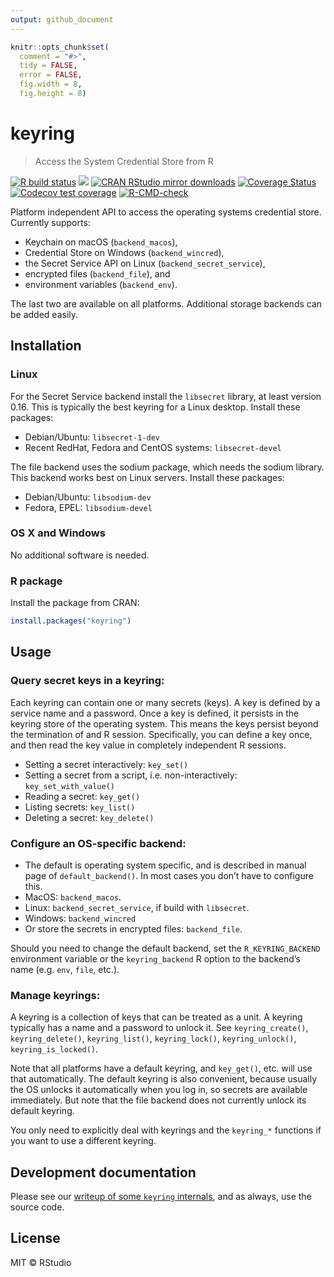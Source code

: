 ```yaml
---
output: github_document
---
```


```r
knitr::opts_chunk$set(
  comment = "#>",
  tidy = FALSE,
  error = FALSE,
  fig.width = 8,
  fig.height = 8)
```

# keyring

> Access the System Credential Store from R

<!-- badges: start -->
[![R build status](https://github.com/r-lib/keyring/workflows/R-CMD-check/badge.svg)](https://github.com/r-lib/keyring/actions)
[![](https://www.r-pkg.org/badges/version/keyring)](https://www.r-pkg.org/pkg/keyring)
[![CRAN RStudio mirror downloads](https://cranlogs.r-pkg.org/badges/keyring)](https://www.r-pkg.org/pkg/keyring)
[![Coverage Status](https://img.shields.io/codecov/c/github/r-lib/keyring/main.svg)](https://codecov.io/github/r-lib/keyring?branch=main)
[![Codecov test coverage](https://codecov.io/gh/r-lib/keyring/branch/main/graph/badge.svg)](https://app.codecov.io/gh/r-lib/keyring?branch=main)
[![R-CMD-check](https://github.com/r-lib/keyring/workflows/R-CMD-check/badge.svg)](https://github.com/r-lib/keyring/actions)
<!-- badges: end -->

Platform independent API to access the operating systems
credential store. Currently supports:

* Keychain on macOS (`backend_macos`),
* Credential Store on Windows (`backend_wincred`),
* the Secret Service API on Linux (`backend_secret_service`),
* encrypted files (`backend_file`), and
* environment variables (`backend_env`).

The last two are available on all platforms.
Additional storage backends can be added easily.

## Installation

### Linux

For the Secret Service backend install the `libsecret` library, at least
version 0.16. This is typically the best keyring for a Linux desktop.
Install these packages:

- Debian/Ubuntu: `libsecret-1-dev`
- Recent RedHat, Fedora and CentOS systems: `libsecret-devel`

The file backend uses the sodium package, which needs the sodium library.
This backend works best on Linux servers. Install these packages:

- Debian/Ubuntu: `libsodium-dev`
- Fedora, EPEL: `libsodium-devel`

### OS X and Windows

No additional software is needed.

### R package

Install the package from CRAN:

```r
install.packages("keyring")
```

## Usage

### Query secret keys in a keyring:

Each keyring can contain one or many secrets (keys). A key is defined by
a service name and a password. Once a key is defined, it persists in the
keyring store of the operating system. This means the keys persist beyond
the termination of and R session. Specifically, you can define a key
once, and then read the key value in completely independent R sessions.

- Setting a secret interactively: `key_set()`
- Setting a secret from a script, i.e. non-interactively:
  `key_set_with_value()`
- Reading a secret: `key_get()`
- Listing secrets: `key_list()`
- Deleting a secret: `key_delete()`

### Configure an OS-specific backend:

- The default is operating system specific, and is described in
  manual page of `default_backend()`. In most cases you don't have
  to configure this.
- MacOS: `backend_macos`.
- Linux: `backend_secret_service`,  if build with `libsecret`.
- Windows: `backend_wincred`
- Or store the secrets in encrypted files: `backend_file`.

Should you need to change the default backend, set the
`R_KEYRING_BACKEND` environment variable or the `keyring_backend` R
option to the backend's name (e.g. `env`, `file`, etc.).

### Manage keyrings:

A keyring is a collection of keys that can be treated as a unit.
A keyring typically has a name and a password to unlock it.
See `keyring_create()`, `keyring_delete()`, `keyring_list()`,
`keyring_lock()`, `keyring_unlock()`, `keyring_is_locked()`.

Note that all platforms have a default keyring, and `key_get()`, etc.
will use that automatically. The default keyring is also convenient,
because usually the OS unlocks it automatically when you log in, so secrets
are available immediately. But note that the file backend does not currently
unlock its default keyring.

You only need to explicitly deal with keyrings and the `keyring_*`
functions if you want to use a different keyring.

## Development documentation

Please see our [writeup of some `keyring` internals](https://github.com/r-lib/keyring/blob/main/inst/development-notes.md),
and as always, use the source code.

## License

MIT © RStudio
